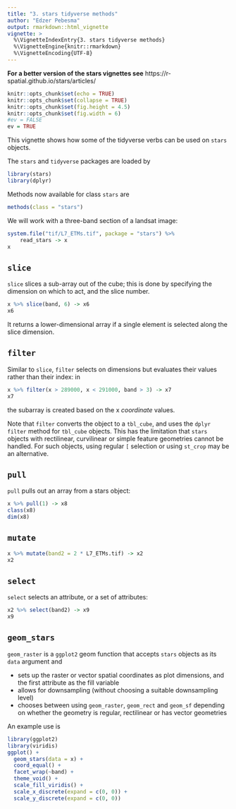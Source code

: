 ```yaml
---
title: "3. stars tidyverse methods"
author: "Edzer Pebesma"
output: rmarkdown::html_vignette
vignette: >
  %\VignetteIndexEntry{3. stars tidyverse methods}
  %\VignetteEngine{knitr::rmarkdown}
  %\VignetteEncoding{UTF-8}
---
```


**For a better version of the stars vignettes see** https://r-spatial.github.io/stars/articles/

```r
knitr::opts_chunk$set(echo = TRUE)
knitr::opts_chunk$set(collapse = TRUE)
knitr::opts_chunk$set(fig.height = 4.5)
knitr::opts_chunk$set(fig.width = 6)
#ev = FALSE
ev = TRUE
```

This vignette shows how some of the tidyverse verbs can be used on
`stars` objects.

The `stars` and `tidyverse` packages are loaded by
```r
library(stars)
library(dplyr)
```
Methods now available for class `stars` are
``` r
methods(class = "stars")
```

We will work with a three-band section of a landsat image:
```r
system.file("tif/L7_ETMs.tif", package = "stars") %>%
	read_stars -> x
x
```

## `slice`
`slice` slices a sub-array out of the cube; this is done by specifying
the dimension on which to act, and the slice number. 
```r
x %>% slice(band, 6) -> x6
x6
```
It returns a lower-dimensional array if a single element is selected
along the slice dimension.

## `filter`
Similar to `slice`, `filter` selects on dimensions but evaluates their values
rather than their index: in
```r
x %>% filter(x > 289000, x < 291000, band > 3) -> x7
x7
```
the subarray is created based on the x _coordinate_ values.

Note that `filter` converts the object to a `tbl_cube`, and uses
the `dplyr` `filter` method for `tbl_cube` objects. This has the
limitation that `stars` objects with rectilinear, curvilinear or
simple feature geometries cannot be handled. For such objects, using
regular `[` selection or using `st_crop` may be an alternative.

## `pull`

`pull` pulls out an array from a stars object:
```r
x %>% pull(1) -> x8
class(x8)
dim(x8)
```

## `mutate`
```r
x %>% mutate(band2 = 2 * L7_ETMs.tif) -> x2 
x2
```

## `select`

`select` selects an attribute, or a set of attributes:
```r
x2 %>% select(band2) -> x9
x9
```

## `geom_stars`

`geom_raster` is a `ggplot2` geom function that accepts `stars`
objects as its `data` argument and

* sets up the raster or vector spatial coordinates as plot dimensions, and
the first attribute as the fill variable
* allows for downsampling (without choosing a suitable downsampling level)
* chooses between using `geom_raster`, `geom_rect` and `geom_sf` depending on
whether the geometry is regular, rectilinear or has vector geometries

An example use is
```r
library(ggplot2)
library(viridis)
ggplot() + 
  geom_stars(data = x) +
  coord_equal() +
  facet_wrap(~band) +
  theme_void() +
  scale_fill_viridis() +
  scale_x_discrete(expand = c(0, 0)) +
  scale_y_discrete(expand = c(0, 0))
```
